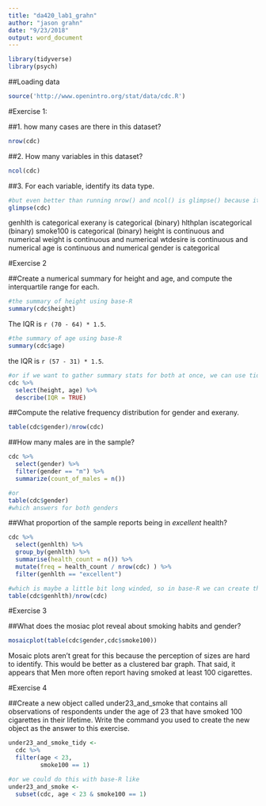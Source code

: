 ```yaml
---
title: "da420_lab1_grahn"
author: "jason grahn"
date: "9/23/2018"
output: word_document
---
```


```r
library(tidyverse)
library(psych)
```

##Loading data
```r
source('http://www.openintro.org/stat/data/cdc.R') 
```

#Exercise 1: 

##1. how many cases are there in this dataset?
```r
nrow(cdc)
```

##2. How many variables in this dataset? 
```r
ncol(cdc)
```

##3. For each variable, identify its data type.
```r
#but even better than running nrow() and ncol() is glimpse() because it shows both of those AND information about each of the variables
glimpse(cdc)
```

genhlth is categorical 
exerany is categorical (binary)
hlthplan iscategorical (binary)
smoke100 is categorical (binary)
height is continuous and numerical
weight is continuous and numerical
wtdesire is continuous and numerical
age is continuous and numerical
gender is categorical

#Exercise 2

##Create a numerical summary for height and age, and compute the interquartile range for each. 
```r
#the summary of height using base-R
summary(cdc$height)
```
The IQR is `r (70 - 64) * 1.5`.

```r
#the summary of age using base-R
summary(cdc$age)
```
the IQR is `r (57 - 31) * 1.5`.

```r
#or if we want to gather summary stats for both at once, we can use tidyverse dplyr select with psych::describe() 
cdc %>% 
  select(height, age) %>% 
  describe(IQR = TRUE)
```

##Compute the relative frequency distribution for gender and exerany. 
```r
table(cdc$gender)/nrow(cdc)
```

##How many males are in the sample? 
```r
cdc %>%  
  select(gender) %>% 
  filter(gender == "m") %>% 
  summarize(count_of_males = n())

#or
table(cdc$gender)
#which answers for both genders
```

##What proportion of the sample reports being in *excellent* health?
```r
cdc %>% 
  select(genhlth) %>% 
  group_by(genhlth) %>% 
  summarise(health_count = n()) %>%
  mutate(freq = health_count / nrow(cdc) ) %>% 
  filter(genhlth == "excellent")

#which is maybe a little bit long winded, so in base-R we can create the same using a couple of commands
table(cdc$genhlth)/nrow(cdc) 
```

#Exercise 3

##What does the mosiac plot reveal about smoking habits and gender?
```r
mosaicplot(table(cdc$gender,cdc$smoke100))
```
Mosaic plots aren't great for this because the perception of sizes are hard to identify. This would be better as a clustered bar graph. That said, it appears that Men more often report having smoked at least 100 cigarettes.

#Exercise 4

##Create a new object called under23_and_smoke that contains all observations of respondents under the age of 23 that have smoked 100 cigarettes in their lifetime. Write the command you used to create the new object as the answer to this exercise.
```r
under23_and_smoke_tidy <- 
  cdc %>% 
  filter(age < 23,
         smoke100 == 1) 

#or we could do this with base-R like 
under23_and_smoke <- 
  subset(cdc, age < 23 & smoke100 == 1)
```


